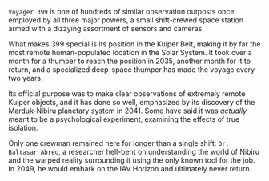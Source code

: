 ---
---

`Voyager 399` is one of hundreds of similar observation outposts once employed by all three major powers, a small shift-crewed space station armed with a dizzying assortment of sensors and cameras. 

What makes 399 special is its position in the Kuiper Belt, making it by far the most remote human-populated location in the Solar System. It took over a month for a thumper to reach the position in 2035, another month for it to return, and a specialized deep-space thumper has made the voyage every two years. 

Its official purpose was to make clear observations of extremely remote Kuiper objects, and it has done so well, 
emphasized by its discovery of the Marduk-Nibiru planetary system in 2041. Some have said it was *actually* meant to be a psychological experiment, examining the effects of true isolation. 

Only one crewman remained here for longer than a single shift: `Dr. Baltasar Abreu`, a researcher hell-bent on understanding the world of Nibiru and the warped reality surrounding it using the only known tool for the job. In 2049, he would embark on the IAV Horizon and ultimately never return.